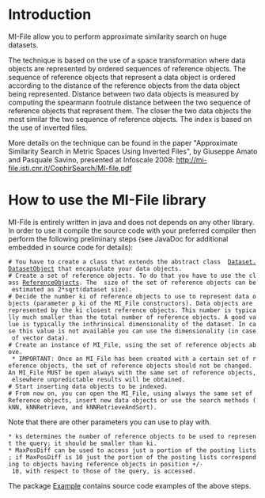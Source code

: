 = Introduction =

MI-File allow you to perform approximate similarity search on huge datasets.

The technique is based on the use of a space transformation where data objects are represented by ordered sequences of reference objects. The sequence of reference objects that represent a data object is ordered according to the distance of the reference objects from the data object being represented. Distance between two data objects is measured by computing the spearmann footrule distance between the two sequence of reference objects that represent them. The closer the two data objects the most similar the two sequence of reference objects. The index is based on the use of inverted files. 

More details on the technique can be found in the paper "Approximate Similarity Search in Metric Spaces Using Inverted Files", by Giuseppe Amato and Pasquale Savino, presented at Infoscale 2008: [[http://mi-file.isti.cnr.it/CophirSearch/MI-file.pdf]]


= How to use the MI-File library=

MI-File is entirely written in java and does not depends on any other library.
In order to use it compile the source code with your preferred compiler then perform the following preliminary steps (see JavaDoc for additional embedded in source code for details):

 # You have to create a class that extends the abstract class  [http://code.google.com/p/mi-file/source/browse/#svn%2Ftrunk%2Fmi-file%2Fit%2Fcnr%2Fisti%2FSimilaritySearch%2FDataset Dataset.DatasetObject] that encapsulate your data objects.
 # Create a set of reference objects. To do that you have to use the class [http://code.google.com/p/mi-file/source/browse/#svn%2Ftrunk%2Fmi-file%2Fit%2Fcnr%2Fisti%2FSimilaritySearch%2FMI_File ReferenceObjects]. The  size of the set of reference objects can be estimated as 2*sqrt(dataset size).
 # Decide the number ki of reference objects to use to represent data objects (parameter p_ki of the MI_File constructors). Data objects are represented by the ki closest reference objects. This number is typically much smaller than the total number of reference objects. A good value is typically the inthrinsical dimensionality of the dataset. In case this value is not available you can use the dimensionality (in case of vector data).
 # Create an instance of MI_File, using the set of reference objects above.
  * IMPORTANT: Once an MI_File has been created with a certain set of reference objects, the set of reference objects should not be changed. An MI_File MUST be open always with the same set of reference objects, elsewhere unpredictable results will be obtained.
 # Start inserting data objects to be indexed.
 # From now on, you can open the MI_File, using always the same set of Reference objects, insert new data objects or use the search methods (kNN, kNNRetrieve, and kNNRetrieveAndSort).

Note that there are other parameters you can use to play with.
 * ks determines the number of reference objects to be used to represent the query; it should be smaller than ki.
 * MaxPosDiff can be used to access just a portion of the posting lists; if MaxPosDiff is 10 just the portion of the posting lists corresponding to objects having reference objects in position +/- 10, with respect to those of the query, is accessed.

The package [http://code.google.com/p/mi-file/source/browse/#svn%2Ftrunk%2Fmi-file%2FExamples Example] contains source code examples of the above steps.